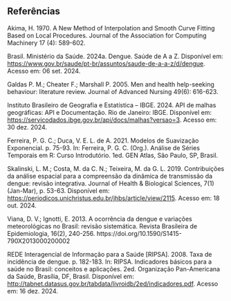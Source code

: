 ## Referências

Akima, H. 1970. A New Method of Interpolation and Smooth Curve Fitting Based on Local Procedures. Journal of the Association for Computing Machinery 17 (4): 589-602.

Brasil. Ministério da Saúde. 2024a. Dengue. Saúde de A a Z. Disponível em: <https://www.gov.br/saude/pt-br/assuntos/saude-de-a-a-z/d/dengue>. Acesso em: 06 set. 2024.

Galdas P. M.; Cheater F.; Marshall P. 2005. Men and health help-seeking behaviour: literature review. Journal of Advanced Nursing 49(6): 616-623.

Instituto Brasileiro de Geografia e Estatística – IBGE. 2024. API de malhas geográficas: API e Documentação. Rio de Janeiro: IBGE. Disponível em: <https://servicodados.ibge.gov.br/api/docs/malhas?versao=3>. Acesso em: 30 dez. 2024.

Ferreira, P. G. C.; Duca, V. E. L. de A. 2021. Modelos de Suavização Exponencial. p. 75-93. In: Ferreira, P. G. C. (Org.). Análise de Séries Temporais em R: Curso Introdutório. 1ed. GEN Atlas, São Paulo, SP, Brasil.

Skalinski, L. M.; Costa, M. da C. N.; Teixeira, M. da G. L. 2019. Contribuições da análise espacial para a compreensão da dinâmica de transmissão da dengue: revisão integrativa. Journal of Health & Biological Sciences, 7(1) (Jan-Mar), p. 53-63. Disponível em: <https://periodicos.unichristus.edu.br/jhbs/article/view/2115>. Acesso em: 18 out. 2024.

Viana, D. V.; Ignotti, E. 2013. A ocorrência da dengue e variações meteorológicas no Brasil: revisão sistemática. Revista Brasileira de Epidemiologia, 16(2), 240-256. https://doi.org/10.1590/S1415-790X2013000200002

REDE Interagencial de Informação para a Saúde [RIPSA]. 2008. Taxa de incidência de dengue. p. 182-183. In: RIPSA. Indicadores básicos para a saúde no Brasil: conceitos e aplicações. 2ed. Organização Pan-Americana da Saúde, Brasília, DF, Brasil. Disponível em: <http://tabnet.datasus.gov.br/tabdata/livroidb/2ed/indicadores.pdf>. Acesso em: 16 dez. 2024.
